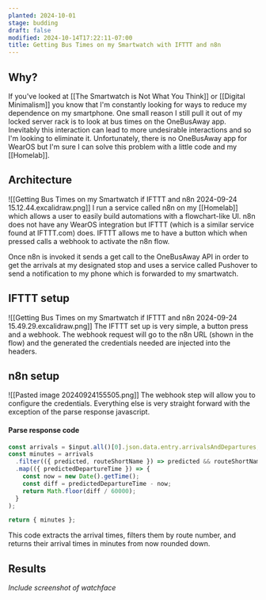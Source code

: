 ```yaml
---
planted: 2024-10-01
stage: budding
draft: false
modified: 2024-10-14T17:22:11-07:00
title: Getting Bus Times on my Smartwatch with IFTTT and n8n
---
```

## Why?

If you've looked at [[The Smartwatch is Not What You Think]] or [[Digital Minimalism]] you know that I'm constantly looking for ways to reduce my dependence on my smartphone. One small reason I still pull it out of my locked server rack is to look at bus times on the OneBusAway app. Inevitably this interaction can lead to more undesirable interactions and so I'm looking to eliminate it. Unfortunately, there is no OneBusAway app for WearOS but I'm sure I can solve this problem with a little code and my [[Homelab]].

## Architecture

![[Getting Bus Times on my Smartwatch if IFTTT and n8n 2024-09-24 15.12.44.excalidraw.png]]
I run a service called n8n on my [[Homelab]] which allows a user to easily build automations with a flowchart-like UI. n8n does not have any WearOS integration but IFTTT (which is a similar service found at IFTTT.com) does. IFTTT allows me to have a button which when pressed calls a webhook to activate the n8n flow.

Once n8n is invoked it sends a get call to the OneBusAway API in order to get the arrivals at my designated stop and uses a service called Pushover to send a notification to my phone which is forwarded to my smartwatch.

## IFTTT setup

![[Getting Bus Times on my Smartwatch if IFTTT and n8n 2024-09-24 15.49.29.excalidraw.png]]
The IFTTT set up is very simple, a button press and a webhook. The webhook request will go to the n8n URL (shown in the flow) and the generated the credentials needed are injected into the headers.

## n8n setup

![[Pasted image 20240924155505.png]]
The webhook step will allow you to configure the credentials. Everything else is very straight forward with the exception of the parse response javascript.

#### Parse response code

```js
const arrivals = $input.all()[0].json.data.entry.arrivalsAndDepartures;
const minutes = arrivals
  .filter(({ predicted, routeShortName }) => predicted && routeShortName === '40')
  .map(({ predictedDepartureTime }) => {
    const now = new Date().getTime();
    const diff = predictedDepartureTime - now;
    return Math.floor(diff / 60000);
  }
);

return { minutes };
```

This code extracts the arrival times, filters them by route number, and returns their arrival times in minutes from now rounded down.

## Results

*Include screenshot of watchface*
